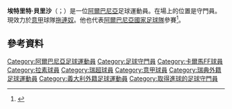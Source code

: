 {{noteTA
|G1=Football
|G2=uefa
|G3=意甲
|1=zh-hans:贝里沙;zh-hk:伯利沙;zh-tw:貝里沙;
}} {{Infobox football biography
| name           = 埃特里特·貝里沙<br>Etrit Berisha 
| image          = Etrit Berisha.png
| caption        = Berisha with Albania in 2016
| fullname       = Etrit Fadil Berisha<ref name=middlename>[http://www.qbz.gov.al/doc.jsp?doc=docs/Dekret%20Nr%207503%20Dat%C3%AB%2001-06-2012.htm Dekret për dhënie të shtetësisë shqiptare nr. 7503] {{Wayback|url=http://www.qbz.gov.al/doc.jsp?doc=docs%2FDekret%20Nr%207503%20Dat%C3%AB%2001-06-2012.htm |date=20180227214041 }} QBZ - Qendra e Botimeve Zyrtare</ref>
| birth_date     = {{Birth date and age|1989|03|10|df=y}}
| birth_place    = 南斯拉夫[[普里什蒂纳|普里什蒂纳]]
| height         = 1.95 m
| position       = 守門員 
| currentclub    = [[拖連奴足球會|拖連奴]]
| clubnumber     = -
| youthyears1 = 1997–2007 | youthclubs1 = 2 Korriku 
| youthyears2 = 2004–2007 | youthclubs2 = → KEK (loan) 
| youthyears3 = 2008–2010 | youthclubs3 = [[卡爾馬足球會|卡爾馬]] 
| youthyears4 = 2009      | youthclubs4 = → Lindsdal (loan) 
| years1 = 2010–2013 | clubs1 = [[卡爾馬足球會|卡爾馬]]              | caps1 = 90 | goals1 = 3 
| years2 = 2013–2016 | clubs2 = [[拉素體育會|拉素]]       | caps2 = 38 | goals2 = 0 
| years3 = 2016–2019 | clubs3 = [[阿特蘭大貝加莫足球會|阿特蘭大]] | caps3 = 75 | goals3 = 0
| years4 = 2019–2021 | clubs4 = [[史帕爾2013|史帕爾]]  | caps4 = 51 | goals4 = 0
| years5 = 2021– | clubs5 = [[拖連奴足球會|拖連奴]]  | caps5 = 0 | goals5 = 0
| nationalyears1 = 2012–    | nationalteam1 = [[阿爾巴尼亞國家足球隊|阿爾巴尼亞]] | nationalcaps1 = 66 | nationalgoals1 = 0 
| medaltemplates =  
| club-update         = 16:31, 3 July 2021 (UTC)
| nationalteam-update = 21:02, 5 June 2021 (UTC)
}}

'''埃特里特·貝里沙'''（{{lang-sq|Etrit Berisha}}；{{bd|1989年|3月10日}}）是一位[[阿爾巴尼亞|阿爾巴尼亞]]足球運動員。在場上的位置是守門員。現效力於[[意大利甲組足球聯賽|意甲]]球隊[[拖連奴足球會|拖連奴]]。他也代表[[阿爾巴尼亞國家足球隊|阿爾巴尼亞國家足球隊]]參賽<ref>{{Cite web |url=http://uk.soccerway.com/matches/2012/05/27/world/friendlies/albania/iran/1284425/ |title=Albania 1–0 Iran |accessdate=2015-06-03 |archive-date=2020-08-04 |archive-url=https://web.archive.org/web/20200804045137/https://uk.soccerway.com/matches/2012/05/27/world/friendlies/albania/iran/1284425/ |dead-url=no }}</ref>。

==參考資料==
{{Reflist}}

{{Torino F.C. squad}}
{{2016年歐洲國家盃阿爾巴尼亞參賽名單}}

{{DEFAULTSORT:Berisha, Etrit}}
[[Category:阿爾巴尼亞足球運動員|Category:阿爾巴尼亞足球運動員]]
[[Category:足球守門員|Category:足球守門員]]
[[Category:卡爾馬FF球員|Category:卡爾馬FF球員]]
[[Category:拉素球員|Category:拉素球員]]
[[Category:瑞超球員|Category:瑞超球員]]
[[Category:意甲球員|Category:意甲球員]]
[[Category:瑞典外籍足球運動員|Category:瑞典外籍足球運動員]]
[[Category:義大利外籍足球運動員|Category:義大利外籍足球運動員]]
[[Category:取得進球的足球守門員|Category:取得進球的足球守門員]]